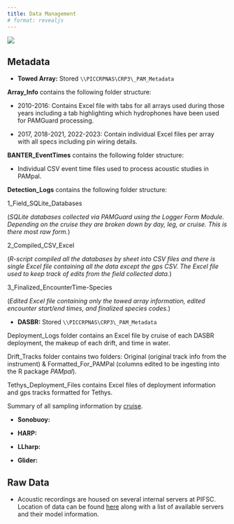 ```yaml
---
title: Data Management
# format: revealjs
---
```


![](images/Wave_wWhales_v4.png)

## Metadata

-   **Towed Array:** Stored `\\PICCRPNAS\CRP3\_PAM_Metadata`

**Array_Info** contains the following folder structure:

-   2010-2016: Contains Excel file with tabs for all arrays used during those years including a tab highlighting which hydrophones have been used for PAMGuard processing.

-   2017, 2018-2021, 2022-2023: Contain individual Excel files per array with all specs including pin wiring details.

**BANTER_EventTimes** contains the following folder structure:

-   Individual CSV event time files used to process acoustic studies in PAMpal.

**Detection_Logs** contains the following folder structure:

1_Field_SQLite_Databases

(*SQLite databases collected via PAMGuard using the Logger Form Module. Depending on the cruise they are broken down by day, leg, or cruise. This is there most raw form.*)

2_Compiled_CSV_Excel

(*R-script compiled all the databases by sheet into CSV files and there is single Excel file containing all the data except the gps CSV. The Excel file used to keep track of edits from the field collected data.*)

3_Finalized_EncounterTime-Species

(*Edited Excel file containing only the towed array information, edited encounter start/end times, and finalized species codes.*)

-   **DASBR:** Stored `\\PICCRPNAS\CRP3\_PAM_Metadata`

Deployment_Logs folder contains an Excel file by cruise of each DASBR deployment, the makeup of each drift, and time in water.

Drift_Tracks folder contains two folders: Original (original track info from the instrument) & Formatted_For_PAMPal (columns edited to be ingesting into the R package *PAMpal*).

Tethys_Deployment_Files contains Excel files of deployment information and gps tracks formatted for Tethys.

Summary of all sampling information by [cruise](DASBR_Sampling.qmd).

-   **Sonobuoy:**

-   **HARP:**

-   **LLharp:**

-   **Glider:**

## Raw Data

-   Acoustic recordings are housed on several internal servers at PIFSC. Location of data can be found [here](https://docs.google.com/spreadsheets/d/12dkFpM7FA4qUG-K3MNQCJFebb_e-9eTtFJ_p4G_hbAs/edit?usp=sharing) along with a list of available servers and their model information.
